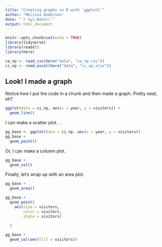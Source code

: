 ```yaml
---
title: "Creating graphs in R with `ggplot2`"
author: "Melissa Anderson"
date: "`r Sys.Date()`"
output: html_document
---
```


```r
knitr::opts_chunk$set(echo = TRUE)
library(tidyverse)
library(readxl)
library(here)
```

```r
ca_np <- read_csv(here("data", "ca_np.csv"))
ci_np <- read_excel(here("data", "ci_np.xlsx"))
```
## Look! I made a graph
Notice how I put the code in a chunk and then made a graph. Pretty neat, eh?

```r
ggplot(data = ci_np, aes(x = year, y = visitors)) +
  geom_line()
```

I can make a scatter plot. . .

```r
gg_base <- ggplot(data = ci_np, aes(x = year, y = visitors))
gg_base +
  geom_point()
```

Or, I can make a column plot.

```r
gg_base +
  geom_col()
```

Finally, let's wrap up with an area plot.

```r
gg_base +
  geom_area()
```
```r
gg_base + 
  geom_point(
    aes(size = visitors,
        color = visitors,
        alpha = visitors)
    
  )
```
```r
gg_base + 
  geom_col(aes(fill = visitors))
```

